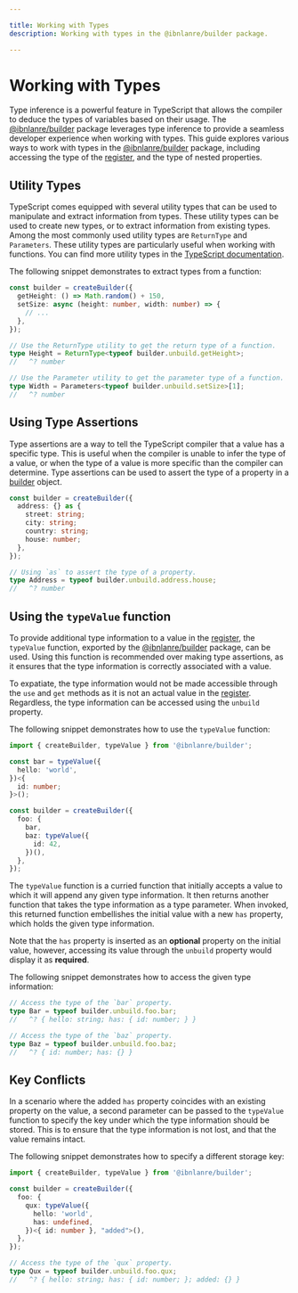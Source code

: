 ```yaml
---

title: Working with Types
description: Working with types in the @ibnlanre/builder package.

---
```



# Working with Types

Type inference is a powerful feature in TypeScript that allows the compiler to deduce the types of variables based on their usage. The [@ibnlanre/builder][1] package leverages type inference to provide a seamless developer experience when working with types. This guide explores various ways to work with types in the [@ibnlanre/builder][1] package, including accessing the type of the [register][4], and the type of nested properties.

## Utility Types

TypeScript comes equipped with several utility types that can be used to manipulate and extract information from types. These utility types can be used to create new types, or to extract information from existing types. Among the most commonly used utility types are `ReturnType` and `Parameters`. These utility types are particularly useful when working with functions. You can find more utility types in the [TypeScript documentation][utility-types].

The following snippet demonstrates to extract types from a function:

```typescript copy
const builder = createBuilder({
  getHeight: () => Math.random() + 150,
  setSize: async (height: number, width: number) => {
    // ...
  },
});

// Use the ReturnType utility to get the return type of a function.
type Height = ReturnType<typeof builder.unbuild.getHeight>;
//   ^? number

// Use the Parameter utility to get the parameter type of a function.
type Width = Parameters<typeof builder.unbuild.setSize>[1];
//   ^? number
```

## Using Type Assertions

Type assertions are a way to tell the TypeScript compiler that a value has a specific type. This is useful when the compiler is unable to infer the type of a value, or when the type of a value is more specific than the compiler can determine. Type assertions can be used to assert the type of a property in a [builder][3] object.

```typescript copy
const builder = createBuilder({
  address: {} as {
    street: string;
    city: string;
    country: string;
    house: number;
  },
});

// Using `as` to assert the type of a property.
type Address = typeof builder.unbuild.address.house;
//   ^? number
```

## Using the `typeValue` function

To provide additional type information to a value in the [register][4], the `typeValue` function, exported by the [@ibnlanre/builder][1] package, can be used. Using this function is recommended over making type assertions, as it ensures that the type information is correctly associated with a value. 

To expatiate, the type information would not be made accessible through the `use` and `get` methods as it is not an actual value in the [register][4]. Regardless, the type information can be accessed using the `unbuild` property.

The following snippet demonstrates how to use the `typeValue` function:

```typescript copy
import { createBuilder, typeValue } from '@ibnlanre/builder';

const bar = typeValue({
  hello: 'world',
})<{
  id: number;
}>();

const builder = createBuilder({
  foo: {
    bar,
    baz: typeValue({
      id: 42,
    })(),
  },
});
```

The `typeValue` function is a curried function that initially accepts a value to which it will append any given type information. It then returns another function that takes the type information as a type parameter. When invoked, this returned function embellishes the initial value with a new `has` property, which holds the given type information.

<Callout type="info">Note that the `has` property is inserted as an **optional** property on the initial value, however, accessing its value through the `unbuild` property would display it as **required**.</Callout>

The following snippet demonstrates how to access the given type information:

```typescript copy
// Access the type of the `bar` property.
type Bar = typeof builder.unbuild.foo.bar;
//   ^? { hello: string; has: { id: number; } }

// Access the type of the `baz` property.
type Baz = typeof builder.unbuild.foo.baz;
//   ^? { id: number; has: {} }
```

## Key Conflicts

In a scenario where the added `has` property coincides with an existing property on the value, a second parameter can be passed to the `typeValue` function to specify the key under which the type information should be stored. This is to ensure that the type information is not lost, and that the value remains intact.

The following snippet demonstrates how to specify a different storage key:

```typescript copy
import { createBuilder, typeValue } from '@ibnlanre/builder';

const builder = createBuilder({
  foo: {
    qux: typeValue({
      hello: 'world',
      has: undefined,
    })<{ id: number }, "added">(),
  },
});

// Access the type of the `qux` property.
type Qux = typeof builder.unbuild.foo.qux;
//   ^? { hello: string; has: { id: number; }; added: {} }
```

[1]: /getting-started
[2]: /core-concepts/create-builder
[3]: /core-concepts/builder-object
[4]: /core-concepts/registers

[utility-types]: https://www.typescriptlang.org/docs/handbook/utility-types.html
[return-type]: https://www.typescriptlang.org/docs/handbook/utility-types.html#returntypetype
[parameters]: https://www.typescriptlang.org/docs/handbook/utility-types.html#parameterstype
